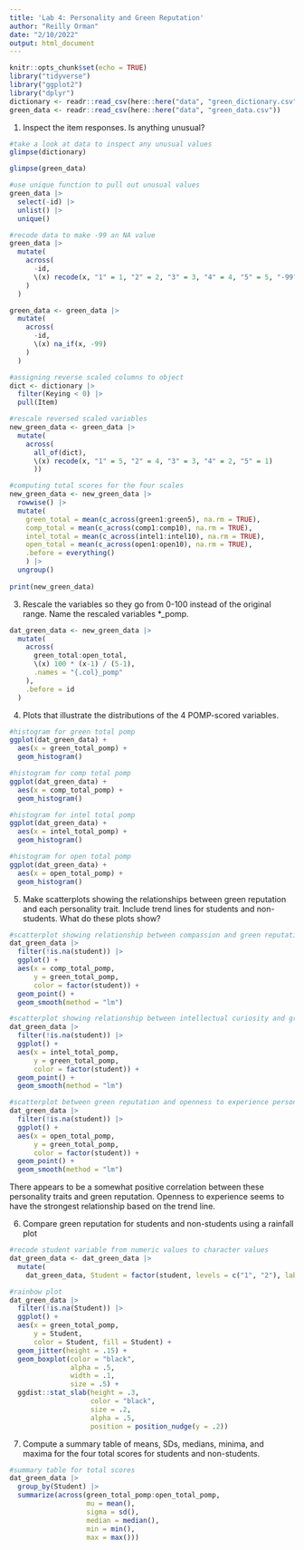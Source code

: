 ```yaml
---
title: 'Lab 4: Personality and Green Reputation'
author: "Reilly Orman"
date: "2/10/2022"
output: html_document
---
```


```r
knitr::opts_chunk$set(echo = TRUE)
library("tidyverse")
library("ggplot2")
library("dplyr")
dictionary <- readr::read_csv(here::here("data", "green_dictionary.csv"), na = c(""))
green_data <- readr::read_csv(here::here("data", "green_data.csv"))
```

1. Inspect the item responses. Is anything unusual?

```r
#take a look at data to inspect any unusual values
glimpse(dictionary)

glimpse(green_data)
```

```r
#use unique function to pull out unusual values
green_data |> 
  select(-id) |> 
  unlist() |> 
  unique()
```

```r
#recode data to make -99 an NA value
green_data |> 
  mutate(
    across(
      -id,
      \(x) recode(x, "1" = 1, "2" = 2, "3" = 3, "4" = 4, "5" = 5, "-99" = NA_real_)
    )
  )
```


```r
green_data <- green_data |> 
  mutate(
    across(
      -id,
      \(x) na_if(x, -99)
    )
  )
```


```r
#assigning reverse scaled columns to object 
dict <- dictionary |> 
  filter(Keying < 0) |> 
  pull(Item) 
```

```r
#rescale reversed scaled variables
new_green_data <- green_data |> 
  mutate(
    across(
      all_of(dict), 
      \(x) recode(x, "1" = 5, "2" = 4, "3" = 3, "4" = 2, "5" = 1)
      ))
```

```r
#computing total scores for the four scales
new_green_data <- new_green_data |>
  rowwise() |> 
  mutate(
    green_total = mean(c_across(green1:green5), na.rm = TRUE),
    comp_total = mean(c_across(comp1:comp10), na.rm = TRUE),
    intel_total = mean(c_across(intel1:intel10), na.rm = TRUE),
    open_total = mean(c_across(open1:open10), na.rm = TRUE),
    .before = everything()
    ) |> 
  ungroup() 
  
print(new_green_data)

```

3. Rescale the variables so they go from 0-100 instead of the original range. Name the rescaled variables *_pomp. 

```r
dat_green_data <- new_green_data |> 
  mutate(
    across(
      green_total:open_total,
      \(x) 100 * (x-1) / (5-1),
      .names = "{.col}_pomp"
    ),
    .before = id
  )
```

4. Plots that illustrate the distributions of the 4 POMP-scored variables. 

```r
#histogram for green total pomp
ggplot(dat_green_data) +
  aes(x = green_total_pomp) +
  geom_histogram()
```

```r
#histogram for comp total pomp
ggplot(dat_green_data) +
  aes(x = comp_total_pomp) +
  geom_histogram()
```

```r
#histogram for intel total pomp
ggplot(dat_green_data) +
  aes(x = intel_total_pomp) +
  geom_histogram()
```

```r
#histogram for open total pomp
ggplot(dat_green_data) +
  aes(x = open_total_pomp) +
  geom_histogram()
```

5. Make scatterplots showing the relationships between green reputation and each personality trait. Include trend lines for students and non-students. What do these plots show?

```r
#scatterplot showing relationship between compassion and green reputation
dat_green_data |>
  filter(!is.na(student)) |> 
  ggplot() +
  aes(x = comp_total_pomp,
      y = green_total_pomp,
      color = factor(student)) +
  geom_point() +
  geom_smooth(method = "lm")
```


```r
#scatterplot showing relationship between intellectual curiosity and green reputation
dat_green_data |>
  filter(!is.na(student)) |> 
  ggplot() +
  aes(x = intel_total_pomp,
      y = green_total_pomp,
      color = factor(student)) +
  geom_point() +
  geom_smooth(method = "lm")
```


```r
#scatterplot between green reputation and openness to experience personality trait
dat_green_data |>
  filter(!is.na(student)) |> 
  ggplot() +
  aes(x = open_total_pomp,
      y = green_total_pomp,
      color = factor(student)) +
  geom_point() +
  geom_smooth(method = "lm")
```

There appears to be a somewhat positive correlation between these personality traits and green reputation. Openness to experience seems to have the strongest relationship based on the trend line. 

6. Compare green reputation for students and non-students using a rainfall plot

```r
#recode student variable from numeric values to character values
dat_green_data <- dat_green_data |> 
  mutate(
    dat_green_data, Student = factor(student, levels = c("1", "2"), labels = c("no", "yes")))

#rainbow plot
dat_green_data |> 
  filter(!is.na(Student)) |> 
  ggplot() +
  aes(x = green_total_pomp,
      y = Student,
      color = Student, fill = Student) +
  geom_jitter(height = .15) +
  geom_boxplot(color = "black",
               alpha = .5,
               width = .1,
               size = .5) +
  ggdist::stat_slab(height = .3,
                    color = "black",
                    size = .2,
                    alpha = .5,
                    position = position_nudge(y = .2))
```

7. Compute a summary table of means, SDs, medians, minima, and maxima for the four total scores for students and non-students.

```r
#summary table for total scores 
dat_green_data |> 
  group_by(Student) |> 
  summarize(across(green_total_pomp:open_total_pomp,
                   mu = mean(),
                   sigma = sd(),
                   median = median(),
                   min = min(),
                   max = max()))
```

